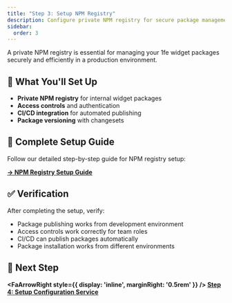```yaml
---
title: "Step 3: Setup NPM Registry"
description: Configure private NPM registry for secure package management
sidebar:
  order: 3
---
```



A private NPM registry is essential for managing your 1fe widget packages securely and efficiently in a production environment.

## 🎯 What You'll Set Up

<div class="prose">

- **Private NPM registry** for internal widget packages
- **Access controls** and authentication
- **CI/CD integration** for automated publishing
- **Package versioning** with changesets

</div>

## 📖 Complete Setup Guide

Follow our detailed step-by-step guide for NPM registry setup:

**[→ NPM Registry Setup Guide](/how-to-guides/infrastructure-setup/npm-registry-setup/)**

## ✅ Verification

After completing the setup, verify:

<div class="prose">

- Package publishing works from development environment
- Access controls work correctly for team roles
- CI/CD can publish packages automatically
- Package installation works from different environments

</div>

## 🚀 Next Step

**<FaArrowRight style={{ display: 'inline', marginRight: '0.5rem' }} /> [Step 4: Setup Configuration Service](/tutorials/productionize-your-1fe-instance/configuration-service/)**
